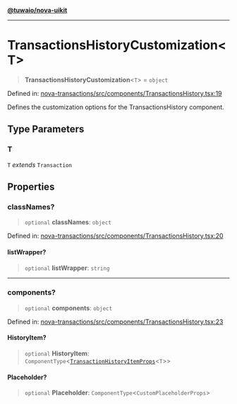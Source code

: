 [**@tuwaio/nova-uikit**](../../../README.md)

***

# TransactionsHistoryCustomization\<T\>

> **TransactionsHistoryCustomization**\<`T`\> = `object`

Defined in: [nova-transactions/src/components/TransactionsHistory.tsx:19](https://github.com/TuwaIO/nova-uikit/blob/37786c480a824fa538051d78762f2a843e7b3f9e/packages/nova-transactions/src/components/TransactionsHistory.tsx#L19)

Defines the customization options for the TransactionsHistory component.

## Type Parameters

### T

`T` *extends* `Transaction`

## Properties

### classNames?

> `optional` **classNames**: `object`

Defined in: [nova-transactions/src/components/TransactionsHistory.tsx:20](https://github.com/TuwaIO/nova-uikit/blob/37786c480a824fa538051d78762f2a843e7b3f9e/packages/nova-transactions/src/components/TransactionsHistory.tsx#L20)

#### listWrapper?

> `optional` **listWrapper**: `string`

***

### components?

> `optional` **components**: `object`

Defined in: [nova-transactions/src/components/TransactionsHistory.tsx:23](https://github.com/TuwaIO/nova-uikit/blob/37786c480a824fa538051d78762f2a843e7b3f9e/packages/nova-transactions/src/components/TransactionsHistory.tsx#L23)

#### HistoryItem?

> `optional` **HistoryItem**: `ComponentType`\<[`TransactionHistoryItemProps`](TransactionHistoryItemProps.md)\<`T`\>\>

#### Placeholder?

> `optional` **Placeholder**: `ComponentType`\<`CustomPlaceholderProps`\>
